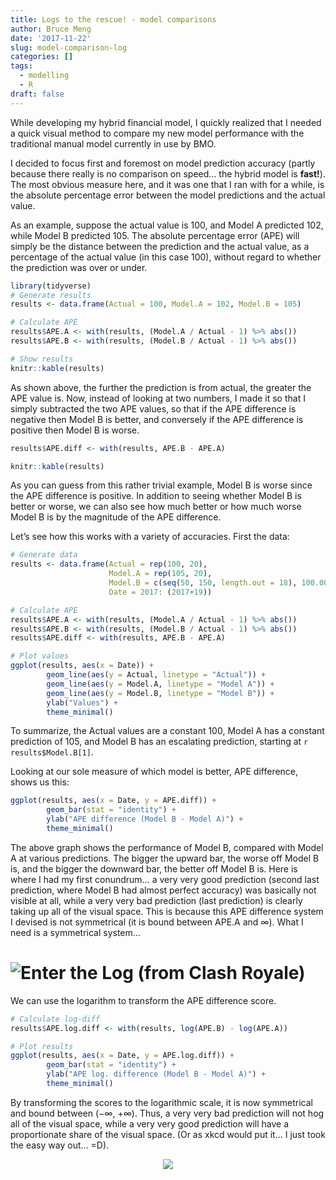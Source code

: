 ```yaml
---
title: Logs to the rescue! - model comparisons
author: Bruce Meng
date: '2017-11-22'
slug: model-comparison-log
categories: []
tags:
  - modelling
  - R
draft: false
---
```


While developing my hybrid financial model, I quickly realized that I needed a quick visual method to compare my new model performance with the traditional manual model currently in use by BMO.

I decided to focus first and foremost on model prediction accuracy (partly because there really is no comparison on speed... the hybrid model is **fast!**). The most obvious measure here, and it was one that I ran with for a while, is the absolute percentage error between the model predictions and the actual value.

As an example, suppose the actual value is 100, and Model A predicted 102, while Model B predicted 105. The absolute percentage error (APE) will simply be the distance between the prediction and the actual value, as a percentage of the actual value (in this case 100), without regard to whether the prediction was over or under.

```r
library(tidyverse)
# Generate results
results <- data.frame(Actual = 100, Model.A = 102, Model.B = 105)

# Calculate APE
results$APE.A <- with(results, (Model.A / Actual - 1) %>% abs())
results$APE.B <- with(results, (Model.B / Actual - 1) %>% abs())

# Show results
knitr::kable(results)
```

As shown above, the further the prediction is from actual, the greater the APE value is. Now, instead of looking at two numbers, I made it so that I simply subtracted the two APE values, so that if the APE difference is negative then Model B is better, and conversely if the APE difference is positive then Model B is worse.

```r
results$APE.diff <- with(results, APE.B - APE.A)

knitr::kable(results)
```

As you can guess from this rather trivial example, Model B is worse since the APE difference is positive. In addition to seeing whether Model B is better or worse, we can also see how much better or how much worse Model B is by the magnitude of the APE difference.

Let's see how this works with a variety of accuracies. First the data:

```r
# Generate data
results <- data.frame(Actual = rep(100, 20), 
                      Model.A = rep(105, 20), 
                      Model.B = c(seq(50, 150, length.out = 18), 100.001, 300),
                      Date = 2017: (2017+19))

# Calculate APE
results$APE.A <- with(results, (Model.A / Actual - 1) %>% abs())
results$APE.B <- with(results, (Model.B / Actual - 1) %>% abs())
results$APE.diff <- with(results, APE.B - APE.A)

# Plot values
ggplot(results, aes(x = Date)) +
        geom_line(aes(y = Actual, linetype = "Actual")) +
        geom_line(aes(y = Model.A, linetype = "Model A")) +
        geom_line(aes(y = Model.B, linetype = "Model B")) +
        ylab("Values") +
        theme_minimal()
```

To summarize, the Actual values are a constant 100, Model A has a constant prediction of 105, and Model B has an escalating prediction, starting at `r results$Model.B[1]`.

Looking at our sole measure of which model is better, APE difference, shows us this:

```r
ggplot(results, aes(x = Date, y = APE.diff)) +
        geom_bar(stat = "identity") +
        ylab("APE difference (Model B - Model A)") +
        theme_minimal()
```

The above graph shows the performance of Model B, compared with Model A at various predictions. The bigger the upward bar, the worse off Model B is, and the bigger the downward bar, the better off Model B is. Here is where I had my first conundrum... a very very good prediction (second last prediction, where Model B had almost perfect accuracy) was basically not visible at all, while a very very bad prediction (last prediction) is clearly taking up all of the visual space. This is because this APE difference system I devised is not symmetrical (it is bound between APE.A and $\infty$). What I need is a symmetrical system...

# ![Enter the Log (from Clash Royale)](/img/TheLogCard.png)

We can use the logarithm to transform the APE difference score.

```r
# Calculate log-diff
results$APE.log.diff <- with(results, log(APE.B) - log(APE.A))

# Plot results
ggplot(results, aes(x = Date, y = APE.log.diff)) +
        geom_bar(stat = "identity") +
        ylab("APE log. difference (Model B - Model A)") +
        theme_minimal()
```

By transforming the scores to the logarithmic scale, it is now symmetrical and bound between ($-\infty$, $+\infty$). Thus, a very very bad prediction will not hog all of the visual space, while a very very good prediction will have a proportionate share of the visual space. (Or as xkcd would put it... I just took the easy way out... =D).

<center>![](/img/log_scale.png)</center>

